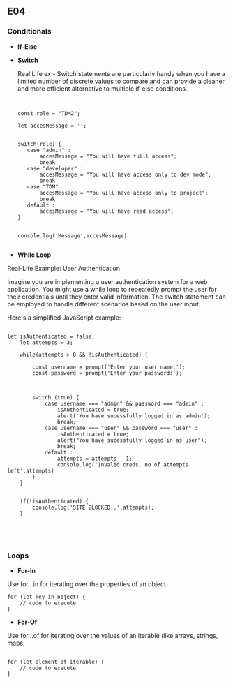 ## E04

### Conditionals

- **If-Else**
- **Switch**

    Real Life ex - Switch statements are particularly handy when you have a limited number of discrete values to compare and can provide a cleaner and more efficient alternative to multiple if-else conditions.


     ```


    const role = "TDM2";

    let accesMessage = '';


    switch(role) {
        case "admin" :
            accesMessage = "You will have fulll access";
            break
        case "developer" :
            accesMessage = "You will have access only to dev mode";
            break
        case "TDM" :
            accesMessage = "You will have access only to project";
            break
        default : 
            accesMessage = "You will have read access";
    }


    console.log('Message',accesMessage)


     ```

- **While Loop**

Real-Life Example: User Authentication

Imagine you are implementing a user authentication system for a web application. You might use a while loop to repeatedly prompt the user for their credentials until they enter valid information. The switch statement can be employed to handle different scenarios based on the user input.

Here's a simplified JavaScript example:

```

let isAuthenticated = false;
    let attempts = 3;

    while(attempts > 0 && !isAuthenticated) {

        const username = prompt('Enter your user name:');
        const password = prompt('Enter your password:');



        switch (true) {
            case username === "admin" && password === "admin" :
                isAuthenticated = true;
                alert('You have sucessfully logged in as admin');
                break;
            case username === "user" && password === "user" :
                isAuthenticated = true;
                alert("You have sucessfully logged in as user");
                break;
            default :
                attempts = attempts - 1;
                console.log('Invalid creds, no of attempts left',attempts)
        }
    }


    if(!isAuthenticated) {
        console.log('SITE BLOCKED..',attempts);
    }





```




### Loops

- **For-In**

Use for...in for iterating over the properties of an object.

```
for (let key in object) {
    // code to execute
}
```

- **For-Of**


Use for...of for iterating over the values of an iterable (like arrays, strings, maps, 

```

for (let element of iterable) {
    // code to execute
}

```